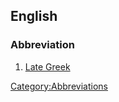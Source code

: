 ==English==

===Abbreviation===
{{infl|en|abbreviation}}

# [[Late Greek]]

[[Category:Abbreviations]]